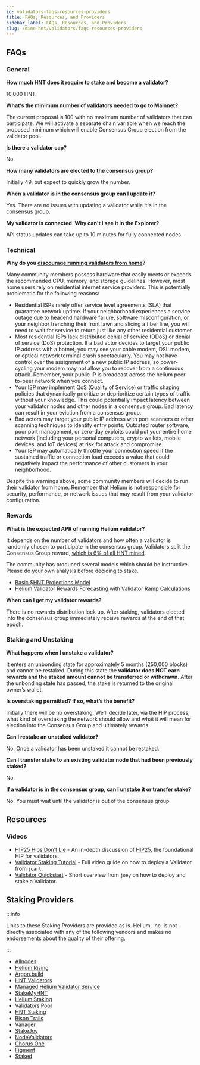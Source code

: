```yaml
---
id: validators-faqs-resources-providers
title: FAQs, Resources, and Providers
sidebar_label: FAQs, Resources, and Providers
slug: /mine-hnt/validators/faqs-resources-providers
---
```



## FAQs

### General

**How much HNT does it require to stake and become a validator?**

10,000 HNT.

**What’s the minimum number of validators needed to go to Mainnet?**

The current proposal is 100 with no maximum number of validators that can participate. We will activate a separate chain variable when we reach the proposed minimum which will enable Consensus Group election from the validator pool.

**Is there a validator cap?**

No.

**How many validators are elected to the consensus group?**

Initially 49, but expect to quickly grow the number.

**When a validator is in the consensus group can I update it?**

Yes. There are no issues with updating a validator while it's in the consensus group.

**My validator is connected. Why can't I see it in the Explorer?**

API status updates can take up to 10 minutes for fully connected nodes.

### Technical

**Why do you [discourage running validators from home](/mine-hnt/validators/requirements)?**

Many community members possess hardware that easily meets or exceeds the recommended CPU, memory, and storage guidelines. However, most home users rely on residential internet service providers. This is potentially problematic for the following reasons:

* Residential ISPs rarely offer service level agreements (SLA) that guarantee network uptime. If your neighborhood experiences a service outage due to headend hardware failure, software misconfiguration, or your neighbor trenching their front lawn and slicing a fiber line, you will need to wait for service to return just like any other residential customer.
* Most residential ISPs lack distributed denial of service (DDoS) or denial of service (DoS) protection. If a bad actor decides to target your public IP address with a botnet, you may see your cable modem, DSL modem, or optical network terminal crash spectacularly. You may not have control over the assignment of a new public IP address, so power-cycling your modem may not allow you to recover from a continuous attack. Remember, your public IP is broadcast across the helium peer-to-peer network when you connect.
* Your ISP may implement QoS (Quality of Service) or traffic shaping policies that dynamically prioritize or deprioritize certain types of traffic without your knowledge. This could potentially impact latency between your validator nodes and other nodes in a consensus group. Bad latency can result in your eviction from a consensus group.
* Bad actors may target your public IP address with port scanners or other scanning techniques to identify entry points. Outdated router software, poor port management, or zero-day exploits could put your entire home network (including your personal computers, crypto wallets, mobile devices, and IoT devices) at risk for attack and compromise.
* Your ISP may automatically throttle your connection speed if the sustained traffic or connection load exceeds a value that could negatively impact the performance of other customers in your neighborhood. 

Despite the warnings above, some community members will decide to run their validator from home. Remember that Helium is not responsible for security, performance, or network issues that may result from your validator configuration.

### Rewards 

**What is the expected APR of running Helium validator?**

It depends on the number of validators and how often a validator is randomly chosen to participate in the consensus group. Validators split the Consensus Group reward, [which is 6% of all HNT mined](/blockchain/mining/#hnt-distributions-per-epoch).

The community has produced several models which should be instructive. Please do your own analysis before deciding to stake.

* [Basic $HNT Projections Model](https://docs.google.com/spreadsheets/u/1/d/1C0Tsz31Qa2b8PHXrl0gMDh2_fXcd2qSWVgF0hmg9Hqg/edit#gid=63991307)
* [Helium Validator Rewards Forecasting with Validator Ramp Calculations](https://docs.google.com/spreadsheets/d/1E4XLpF-a3xo3ZtNpJzd9g6EcuMZ1nSKKvtmKy_LVjhE/edit#gid=1705424601)

**When can I get my validator rewards?**

There is no rewards distribution lock up. After staking, validators elected into the consensus group immediately receive rewards at the end of that epoch.

### Staking and Unstaking

**What happens when I unstake a validator?**

It enters an unbonding state for approximately 5 months (250,000 blocks) and cannot be restaked. During this state the **validator does NOT earn rewards and the staked amount cannot be transferred or withdrawn**. After the unbonding state has passed, the stake is returned to the original owner’s wallet.

**Is overstaking permitted? If so, what’s the benefit?**

Initially there will be no overstaking. We'll decide later, via the HIP process, what kind of overstaking the network should allow and what it will mean for election into the Consensus Group and ultimately rewards.

**Can I restake an unstaked validator?**

No. Once a validator has been unstaked it cannot be restaked.

**Can I transfer stake to an existing validator node that had been previously staked?**

No.

**If a validator is in the consensus group, can I unstake it or transfer stake?**

No. You must wait until the validator is out of the consensus group.

## Resources 

### Videos

* [HIP25 Hips Don't Lie](https://www.youtube.com/watch?v=qOEAxXaANkI) - An in-depth discussion of [HIP25](https://github.com/helium/HIP/blob/master/0025-validators.md), the foundational HIP for validators.
* [Validator Staking Tutorial](https://www.youtube.com/watch?v=S3eIIAPP9rk) - Full video guide on how to deploy a Validator from `jcarl`.
* [Validator Quickstart](https://www.youtube.com/watch?v=4szCWSDowro) - Short overview from `joey` on how to deploy and stake a Validator.

## Staking Providers 

:::info

Links to these Staking Providers are provided as is. Helium, Inc. is not directly associated with any of the following vendors and makes no endorsements about the quality of their offering.

:::

* [Allnodes](https://www.allnodes.com)
* [Helium Rising](https://www.heliumrising.com)
* [Argon.build](https://www.argon.build)
* [HNT Validators](https://www.hntvalidators.com)
* [Managed Helium Validator Service](https://heliumvalidators.com)
* [StakeMyHNT](https://www.stakemyhnt.com)
* [Helium Staking](https://www.helium-staking.com)
* [Validators Pool](https://helium.bx-host.com)
* [HNT Staking](https://www.hntstaking.net)
* [Bison Trails](https://www.bisontrails.co)
* [Vanager](https://vanager.io)
* [StakeJoy](https://stakejoy.com)
* [NodeValidators](https://nodevalidators.com)
* [Chorus One](https://chorus.one/products/whitelabel-staking)
* [Figment](https://figment.io/)
* [Staked](https://staking.staked.us/helium-staking)
